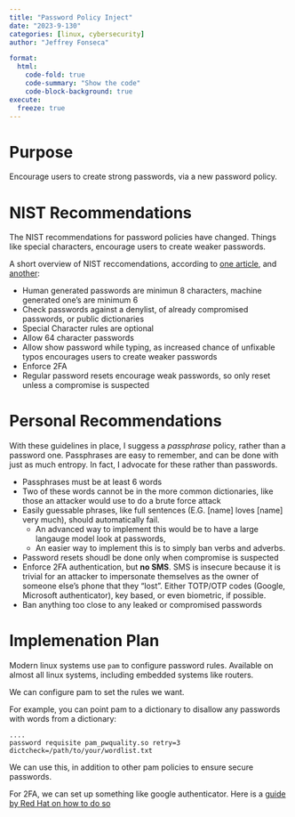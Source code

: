 ```yaml
---
title: "Password Policy Inject"
date: "2023-9-130"
categories: [linux, cybersecurity]
author: "Jeffrey Fonseca"

format:
  html:
    code-fold: true
    code-summary: "Show the code"
    code-block-background: true
execute:
  freeze: true
---
```




# Purpose

Encourage users to create strong passwords, via a new password policy.


# NIST Recommendations

The NIST recommendations for password policies have changed. Things like special characters, encourage users to create weaker passwords. 

A short overview of NIST reccomendations, according to [one article](https://www.itsasap.com/blog/nist-password-guidelines), and [another](https://www.netsec.news/summary-of-the-nist-password-recommendations-for-2021/):

* Human generated passwords are minimun 8 characters, machine generated one's are minimum 6
* Check passwords against a denylist, of already compromised passwords, or public dictionaries
* Special Character rules are optional
* Allow 64 character passwords
* Allow show password while typing, as increased chance of unfixable typos encourages users to create weaker passwords
* Enforce 2FA
* Regular password resets encourage weak passwords, so only reset unless a compromise is suspected

# Personal Recommendations

With these guidelines in place, I suggess a *passphrase* policy, rather than a password one. Passphrases are easy to remember, and can be done with just as much entropy. In fact, I advocate for these rather than passwords.



* Passphrases must be at least 6 words
* Two of these words cannot be in the more common dictionaries, like those an attacker would use to do a brute force attack
* Easily guessable phrases, like full sentences (E.G. [name] loves [name] very much), should automatically fail. 
    - An advanced way to implement this would be to have a large langauge model look at passwords, 
    - An easier way to implement this is to simply ban verbs and adverbs. 
* Password resets shoudl be done only when compromise is suspected
* Enforce 2FA authentication, but **no SMS**. SMS is insecure because it is trivial for an attacker to impersonate themselves as the owner of someone else's phone that they "lost". Either TOTP/OTP codes (Google, Microsoft authenticator), key based, or even biometric, if possible.
* Ban anything too close to any leaked or compromised passwords


# Implemenation Plan

Modern linux systems use `pam` to configure password rules. Available on almost all linux systems, including embedded systems like routers. 

We can configure pam to set the rules we want. 

For example, you can point pam to a dictionary to disallow any passwords with words from a dictionary:

```.default
....
password requisite pam_pwquality.so retry=3 dictcheck=/path/to/your/wordlist.txt
```

We can use this, in addition to other pam policies to ensure secure passwords.

For 2FA, we can set up something like google authenticator. Here is a [guide by Red Hat on how to do so](https://www.redhat.com/sysadmin/mfa-linux)